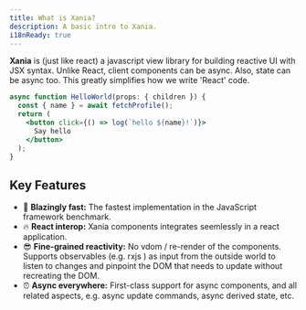 ```yaml
---
title: What is Xania?
description: A basic intro to Xania.
i18nReady: true
---
```


**Xania** is (just like react) a javascript view library for building reactive UI with JSX syntax. Unlike React, client components can be async. Also, state can be async too. This greatly simplifies how we write 'React' code.

```jsx
async function HelloWorld(props: { children }) {
  const { name } = await fetchProfile();
  return (
    <button click={() => log(`hello ${name}!`)}>
      Say hello
    </button>
  );
}
```


## Key Features

- 🚀 **Blazingly fast:** The fastest implementation in the JavaScript framework benchmark.
- 🔥 **React interop:** Xania components integrates seemlessly in a react application.
- 😎  **Fine-grained reactivity:** No vdom / re-render of the components. Supports observables (e.g. rxjs ) as input from the outside world to 
listen to changes and pinpoint the DOM that needs to update without recreating the DOM.
- ⏰ **Async everywhere:** First-class support for async components, and all related aspects, e.g. async update commands, async derived state, etc.

